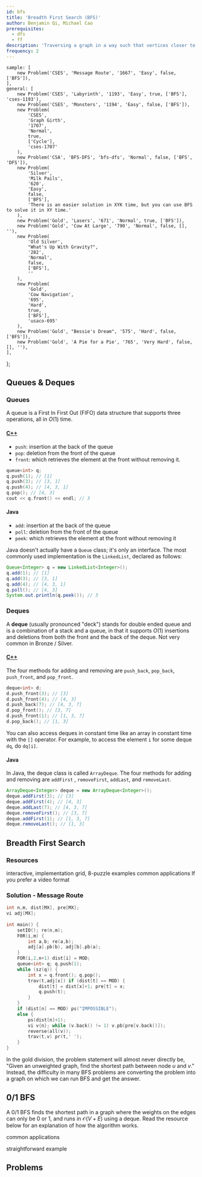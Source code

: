 ```yaml
---
id: bfs
title: 'Breadth First Search (BFS)'
author: Benjamin Qi, Michael Cao
prerequisites:
  - dfs
  - ff
description: 'Traversing a graph in a way such that vertices closer to the starting vertex are processed first.'
frequency: 2
---
```


<!-- NOTE: general problems were RANDOMLY STARRED. please review! -->

	sample: [
		new Problem('CSES', 'Message Route', '1667', 'Easy', false, ['BFS']),
	],
	general: [
		new Problem('CSES', 'Labyrinth', '1193', 'Easy', true, ['BFS'], 'cses-1193'),
		new Problem('CSES', 'Monsters', '1194', 'Easy', false, ['BFS']),
		new Problem(
			'CSES',
			'Graph Girth',
			'1707',
			'Normal',
			true,
			['Cycle'],
			'cses-1707'
		),
		new Problem('CSA', 'BFS-DFS', 'bfs-dfs', 'Normal', false, ['BFS', 'DFS']),
		new Problem(
			'Silver',
			'Milk Pails',
			'620',
			'Easy',
			false,
			['BFS'],
			'There is an easier solution in XYK time, but you can use BFS to solve it in XY time.'
		),
		new Problem('Gold', 'Lasers', '671', 'Normal', true, ['BFS']),
		new Problem('Gold', 'Cow At Large', '790', 'Normal', false, [], ''),
		new Problem(
			'Old Silver',
			"What's Up With Gravity?",
			'282',
			'Normal',
			false,
			['BFS'],
			''
		),
		new Problem(
			'Gold',
			'Cow Navigation',
			'695',
			'Hard',
			true,
			['BFS'],
			'usaco-695'
		),
		new Problem('Gold', "Bessie's Dream", '575', 'Hard', false, ['BFS']),
		new Problem('Gold', 'A Pie for a Pie', '765', 'Very Hard', false, [], ''),
	],
};

## Queues & Deques

<Resources>
	<Resource source="CPH" title="4.5 - Queues, Deques"></Resource>
	<Resource source="PAPS" title="3.2, 6.3 - Queues"></Resource>
</Resources>

### Queues

A queue is a First In First Out (FIFO) data structure that supports three operations, all in $O(1)$ time.

<LanguageSection>

<CPPSection>

#### [C++](http://www.cplusplus.com/reference/queue/queue/)

- `push`: insertion at the back of the queue
- `pop`: deletion from the front of the queue
- `front`: which retrieves the element at the front without removing it.

```cpp
queue<int> q;
q.push(1); // [1]
q.push(3); // [3, 1]
q.push(4); // [4, 3, 1]
q.pop(); // [4, 3]
cout << q.front() << endl; // 3
```

</CPPSection>

<JavaSection>

#### Java

- `add`: insertion at the back of the queue
- `poll`: deletion from the front of the queue
- `peek`: which retrieves the element at the front without removing it

Java doesn't actually have a `Queue` class; it's only an interface. The most commonly used implementation is the `LinkedList`, declared as follows:

```java
Queue<Integer> q = new LinkedList<Integer>();
q.add(1); // [1]
q.add(3); // [3, 1]
q.add(4); // [4, 3, 1]
q.poll(); // [4, 3]
System.out.println(q.peek()); // 3
```

</JavaSection>

</LanguageSection>

### Deques

A **deque** (usually pronounced "deck") stands for double ended queue and is a combination of a stack and a queue, in that it supports $O(1)$ insertions and deletions from both the front and the back of the deque. Not very common in Bronze / Silver.

<LanguageSection>

<CPPSection>

#### [C++](http://www.cplusplus.com/reference/deque/deque/)

The four methods for adding and removing are `push_back`, `pop_back`, `push_front`, and `pop_front`.

```cpp
deque<int> d;
d.push_front(3); // [3]
d.push_front(4); // [4, 3]
d.push_back(7); // [4, 3, 7]
d.pop_front(); // [3, 7]
d.push_front(1); // [1, 3, 7]
d.pop_back(); // [1, 3]
```

You can also access deques in constant time like an array in constant time with the `[]` operator. For example, to access the element $\texttt{i}$ for some deque $\texttt{dq}$, do $\texttt{dq[i]}$.

</CPPSection>

<JavaSection>

#### Java

In Java, the deque class is called `ArrayDeque`. The four methods for adding and removing are `addFirst` , `removeFirst`, `addLast`, and `removeLast`.

```java
ArrayDeque<Integer> deque = new ArrayDeque<Integer>();
deque.addFirst(3); // [3]
deque.addFirst(4); // [4, 3]
deque.addLast(7); // [4, 3, 7]
deque.removeFirst(); // [3, 7]
deque.addFirst(1); // [1, 3, 7]
deque.removeLast(); // [1, 3]
```

</JavaSection>

</LanguageSection>

## Breadth First Search

<FocusProblem problem={problems.sample[0]} />

### Resources

<Resources>
	<Resource source="CSA" title="BFS" url="breadth_first_search" starred>
		interactive, implementation
	</Resource>
	<Resource source="PAPS" title="12.1 - BFS">
		grid, 8-puzzle examples
	</Resource>
	<Resource source="cp-algo" title="BFS" url="graph/breadth-first-search.html">
		common applications
	</Resource>
	<Resource
		source="KA@KhanAcademy"
		title="BFS and its uses"
		url="https://www.khanacademy.org/computing/computer-science/algorithms/breadth-first-search/a/breadth-first-search-and-its-uses"
	></Resource>
	<Resource source="Youtube" title="Breadth First Search Algorithm" url="https://www.youtube.com/watch?v=oDqjPvD54Ss">
		If you prefer a video format
	</Resource>
</Resources>

<!-- <Resource source="CPH" title="12.2 - Breadth-First Search">example, implementation</Resource>
<Resource source="cp-algo" title="" url="graph/01_bfs.html"></Resource>
<Resource
	source="IUSACO"
	title="10.4 - Graph Traversal Algorithms"
></Resource>
<Resource source="CP2" title="4.2.2 - BFS">
	{' '}
</Resource> -->

### Solution - Message Route

<LanguageSection>

<CPPSection>

```cpp
int n,m, dist[MX], pre[MX];
vi adj[MX];
 
int main() {
	setIO(); re(n,m);
	F0R(i,m) {
		int a,b; re(a,b);
		adj[a].pb(b), adj[b].pb(a);
	}
	FOR(i,2,n+1) dist[i] = MOD;
	queue<int> q; q.push(1);
	while (sz(q)) {
		int x = q.front(); q.pop();
		trav(t,adj[x]) if (dist[t] == MOD) {
			dist[t] = dist[x]+1; pre[t] = x;
			q.push(t);
		}
	}
	if (dist[n] == MOD) ps("IMPOSSIBLE");
	else {
		ps(dist[n]+1);
		vi v{n}; while (v.back() != 1) v.pb(pre[v.back()]);
		reverse(all(v));
		trav(t,v) pr(t,' ');
	}
}
```

<!-- 
From the CSA article:

```cpp
#include <algorithm>
#include <fstream>
#include <iostream>
#include <queue>
using namespace std;
const int MAX_N = 100005;

vector<int> graph[MAX_N];
int dist[MAX_N];
bool visited[MAX_N];

void bfs(int startNode) {
    dist[startNode] = 0;
    queue<int> bfsQueue;
    bfsQueue.push(startNode);
    visited[startNode] = true;
    while (!bfsQueue.empty()) {
        int currentNode = bfsQueue.front();
        bfsQueue.pop();
        for (auto neighbour: graph[currentNode]) {
            if (!visited[neighbour]) {
                visited[neighbour] = true;
                dist[neighbour] = dist[currentNode] + 1;
                bfsQueue.push(neighbour);
            }
        }
    }
}

int main() {
    int N, M, v, x, y;
    cin >> N >> M >> v;
    for (int i = 1; i <= M; i += 1) {
        cin >> x >> y;
        graph[x].push_back(y);
    }
    for (int i = 1; i <= N; i += 1) {
        dist[i] = -1;
    }
    bfs(v);
    for (int i = 1; i <= N; i += 1) {
        cout << dist[i] << " ";
    }
    return 0;
}
``` -->

</CPPSection>

<!-- 
<JavaSection>

Implementation of the CSAcademy article's problem in Java:

<br />

```java
import java.util.*;
import java.io.*;

class Main {

    static ArrayList<Integer> edges[];
    static int dist[];
    static boolean visited[];

    static void bfs(int startNode) {
        Queue<Integer> q = new ArrayDeque<Integer>(); // You can choose any implementation
        // of Queue (such as LinkedList), though I believe ArrayDeque is faster (?)
        q.add(startNode);
        visited[startNode] = true;
        dist[startNode] = 0;

        while(!q.isEmpty()) {
            int currentNode = q.poll();

            for(int adj : edges[currentNode]) {
                if(!visited[adj]) {
                    visited[adj] = true;
                    dist[adj] = dist[currentNode]+1;
                    q.add(adj);
                }
            }
        }
    }

    public static void main (String[] args) throws Exception {
		BufferedReader br = new BufferedReader(new InputStreamReader(System.in));

		StringTokenizer st = new StringTokenizer(br.readLine());
		int N = Integer.parseInt(st.nextToken());
		int M = Integer.parseInt(st.nextToken());

		int start = Integer.parseInt(st.nextToken());
		start--;

		edges = new ArrayList[N];
		dist = new int[N];
		visited = new boolean[N];
		for(int i = 0; i < N; i++) {
		    edges[i] = new ArrayList<Integer>();
		    dist[i] = -1;
		}

		for(int i = 0; i < M; i++) {
		    st = new StringTokenizer(br.readLine());
		    int a = Integer.parseInt(st.nextToken());
		    int b = Integer.parseInt(st.nextToken());
		    a--; b--;
		    edges[a].add(b);
		}

		bfs(start);

		PrintWriter pw = new PrintWriter(System.out);

		for(int i : dist) pw.print(i + " ");
	    pw.println();
	    pw.close();
	}
}
``` 

</JavaSection>
-->

</LanguageSection>

<Info title="Pro Tip">

In the gold division, the problem statement will almost never directly be, "Given an unweighted graph, find the shortest path between node $u$ and $v$." Instead, the difficulty in many BFS problems are converting the problem into a graph on which we can run BFS and get the answer.

</Info>

## 0/1 BFS

A 0/1 BFS finds the shortest path in a graph where the weights on the edges can only be 0 or 1, and runs in $\mathcal{O}(V + E)$ using a deque. Read the resource below for an explanation of how the algorithm works.

<Resources>
	<Resource source="cp-algo" title="0-1 BFS" url="graph/01_bfs.html">
		common applications
	</Resource>
</Resources>

<IncompleteSection>

straightforward example

</IncompleteSection>

<!-- Sometimes, when a Dijkstra runs too slowly, you need to use a 0/1 BFS instead.  -->

<!-- ### Example: What's Up With Gravity?

<FocusProblem problem={problems.grav[0]} />

In this problem, let's connect two cells $(u, v)$ in the grid if you can reach $v$ from $u$ by flipping gravity, going left, or going right. Also, we should only store cells where CB doesn't fall in the direction of gravity.

Now, we're given a weighted graph and we need to find the shortest path. Since the edge weights on the graph are only 1 if we change gravity and 0 otherwise, we can run a 0/1 BFS.  -->

<!-- which runs much faster than Dijkstra's algorithm.
 -->
## Problems

<Problems problems={problems.general} />
